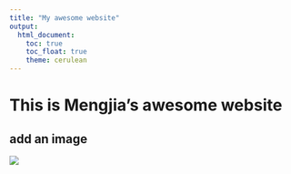 ```yaml
---
title: "My awesome website"
output: 
  html_document:
    toc: true
    toc_float: true
    theme: cerulean
---
```


# This is Mengjia's awesome website

## add an image
![](images/mother_daughter.jpg)

